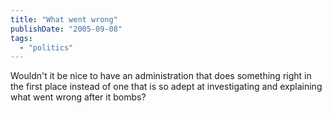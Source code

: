 ```yaml
---
title: "What went wrong"
publishDate: "2005-09-08"
tags: 
  - "politics"
---
```


Wouldn't it be nice to have an administration that does something right in the first place instead of one that is so adept at investigating and explaining what went wrong after it bombs?
